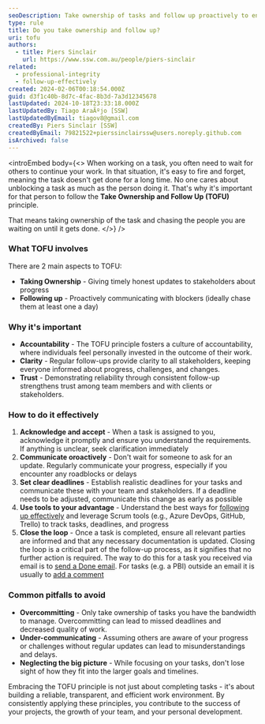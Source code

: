 ```yaml
---
seoDescription: Take ownership of tasks and follow up proactively to ensure timely completion, fostering accountability, clarity, and trust among team members and stakeholders.
type: rule
title: Do you take ownership and follow up?
uri: tofu
authors:
  - title: Piers Sinclair
    url: https://www.ssw.com.au/people/piers-sinclair
related:
  - professional-integrity
  - follow-up-effectively
created: 2024-02-06T00:18:54.000Z
guid: d3f1c40b-8d7c-4fac-8b3d-7a3d12345678
lastUpdated: 2024-10-18T23:33:18.000Z
lastUpdatedBy: Tiago AraÃºjo [SSW]
lastUpdatedByEmail: tiagov8@gmail.com
createdBy: Piers Sinclair [SSW]
createdByEmail: 79821522+pierssinclairssw@users.noreply.github.com
isArchived: false
---
```


<introEmbed
  body={<>
When working on a task, you often need to wait for others to continue your work. In that situation, it's easy to fire and forget, meaning the task doesn't get done for a long time. No one cares about unblocking a task as much as the person doing it. That's why it's important for that person to follow the **Take Ownership and Follow Up (TOFU)** principle.

That means taking ownership of the task and chasing the people you are waiting on until it gets done.
  </>}
/>
### What TOFU involves

There are 2 main aspects to TOFU:

* **Taking Ownership** - Giving timely honest updates to stakeholders about progress
* **Following up** - Proactively communicating with blockers (ideally chase them at least one a day)

### Why it's important

* **Accountability** - The TOFU principle fosters a culture of accountability, where individuals feel personally invested in the outcome of their work.
* **Clarity** - Regular follow-ups provide clarity to all stakeholders, keeping everyone informed about progress, challenges, and changes.
* **Trust** - Demonstrating reliability through consistent follow-up strengthens trust among team members and with clients or stakeholders.

### How to do it effectively

1. **Acknowledge and accept** - When a task is assigned to you, acknowledge it promptly and ensure you understand the requirements. If anything is unclear, seek clarification immediately
2. **Communicate oroactively** - Don't wait for someone to ask for an update. Regularly communicate your progress, especially if you encounter any roadblocks or delays
3. **Set clear deadlines** - Establish realistic deadlines for your tasks and communicate these with your team and stakeholders. If a deadline needs to be adjusted, communicate this change as early as possible
4. **Use tools to your advantage** - Understand the best ways for [following up effectively](/follow-up-effectively) and leverage Scrum tools (e.g., Azure DevOps, GitHub, Trello) to track tasks, deadlines, and progress
5. **Close the loop** - Once a task is completed, ensure all relevant parties are informed and that any necessary documentation is updated. Closing the loop is a critical part of the follow-up process, as it signifies that no further action is required. The way to do this for a task you received via email is to [send a Done email](/reply-done-and-delete-the-email/). For tasks (e.g. a PBI) outside an email it is usually to [add a comment](/close-pbis-with-context/)

### Common pitfalls to avoid

* **Overcommitting** - Only take ownership of tasks you have the bandwidth to manage. Overcommitting can lead to missed deadlines and decreased quality of work.
* **Under-communicating** - Assuming others are aware of your progress or challenges without regular updates can lead to misunderstandings and delays.
* **Neglecting the big picture** - While focusing on your tasks, don't lose sight of how they fit into the larger goals and timelines.

Embracing the TOFU principle is not just about completing tasks - it's about building a reliable, transparent, and efficient work environment. By consistently applying these principles, you contribute to the success of your projects, the growth of your team, and your personal development.
